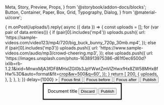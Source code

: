   Meta,
  Story,
  Preview,
  Props,
} from '@storybook/addon-docs/blocks';
  Button,
  Container,
  Paper,
  Box,
  Grid,
  Typography,
  Dialog,
} from '@material-ui/core';

<Meta title="RichTextEditor" component={RichTextEditor} />

<Preview>
  <Story name="Default">
    <RichTextEditor />
  </Story>
  <Story name="Container">
    <Box my={4}>
      <Container>
        <Paper>
          <Rest
            define={(m) => {
              m.onPost(/uploads/).reply(
                async ({ data }) => {
                  const uploads = [];
                  for (var pair of data.entries()) {
                    if (pair[0].includes('mp4'))
                      uploads.push({
                        url: 'https://sample-videos.com/video123/mp4/720/big_buck_bunny_720p_30mb.mp4',
                      });
                    else if (pair[0].includes('mp3'))
                      uploads.push({
                        url: 'https://www.sample-videos.com/audio/mp3/crowd-cheering.mp3',
                      });
                    else
                      uploads.push({
                        url: 'https://images.unsplash.com/photo-1638913975386-d61f0ec6500d?ixlib=rb-1.2.1&ixid=MnwxMjA3fDF8MHxlZGl0b3JpYWwtZmVlZHwxfHx8ZW58MHx8fHw%3D&auto=format&fit=crop&w=500&q=60',
                      });
                  }
                  return [
                    200,
                    {
                      uploads,
                    },
                  ];
                },
              );
            }}
            delay={1000}
          >
            <button>Focus first</button>
            <button>Focus before</button>
            <RichTextEditor upload={toQ3Api('/foo')} />
            <button>Focus after</button>
          </Rest>
        </Paper>
      </Container>
    </Box>
  </Story>
  <Story name="autosave">
    <Paper
      style={{
        height: '100vh',
        width: '100%',
        overflow: 'hidden',
      }}
    >
      <Dialog fullScreen open>
        <RichTextEditor id="testing" autofocus>
          <Container maxWidth="xl">
            <Grid container justify="space-between">
              <Grid item>
                <Typography variant="h6">
                  Document title
                </Typography>
              </Grid>
              <Grid item>
                <Button>Discard</Button>
                <Button variant="contained" color="primary">
                  Publish
                </Button>
              </Grid>
            </Grid>
          </Container>
        </RichTextEditor>
      </Dialog>
    </Paper>
  </Story>
  <Story name="Default value">
    <RichTextEditor defaultValue="<table><tbody><tr><td></td></tr></tbody></table><h2><strong>Hello world</strong></h2><img alt='TEST' style='width: 150px' src='https://images.unsplash.com/photo-1618799805265-4f27cb61ede9?ixid=MnwxMjA3fDB8MHxwaG90by1wYWdlfHx8fGVufDB8fHx8&ixlib=rb-1.2.1&auto=format&fit=crop&w=675&q=80'/><p>This is a new sentence.</p>">
      <Button>Publish</Button>
    </RichTextEditor>
  </Story>
</Preview>
